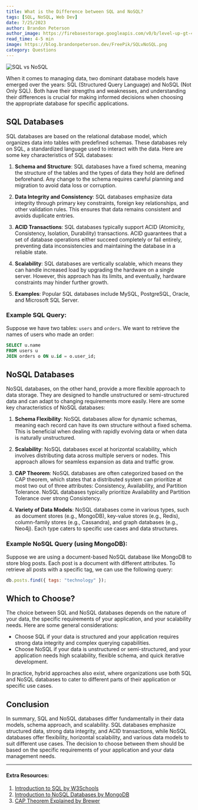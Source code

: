 ```yaml
---
title: What is the Difference between SQL and NoSQL?
tags: [SQL, NoSQL, Web Dev]
date: 7/25/2023
author: Brandon Peterson
author_image: https://firebasestorage.googleapis.com/v0/b/level-up-gt-479b6.appspot.com/o/Brandon.webp?alt=media&token=f7cd367f-40c0-4237-87f2-b8ec11dcf411
read_time: 4-5 min
image: https://blog.brandonpeterson.dev/FreePik/SQLvNoSQL.png
category: Questions
---
```


![SQL vs NoSQL](https://blog.brandonpeterson.dev/FreePik/SQLvNoSQL.png)

When it comes to managing data, two dominant database models have emerged over the years: SQL (Structured Query Language) and NoSQL (Not Only SQL). Both have their strengths and weaknesses, and understanding their differences is crucial for making informed decisions when choosing the appropriate database for specific applications.

## SQL Databases

SQL databases are based on the relational database model, which organizes data into tables with predefined schemas. These databases rely on SQL, a standardized language used to interact with the data. Here are some key characteristics of SQL databases:

1. **Schema and Structure**: SQL databases have a fixed schema, meaning the structure of the tables and the types of data they hold are defined beforehand. Any change to the schema requires careful planning and migration to avoid data loss or corruption.

2. **Data Integrity and Consistency**: SQL databases emphasize data integrity through primary key constraints, foreign key relationships, and other validation rules. This ensures that data remains consistent and avoids duplicate entries.

3. **ACID Transactions**: SQL databases typically support ACID (Atomicity, Consistency, Isolation, Durability) transactions. ACID guarantees that a set of database operations either succeed completely or fail entirely, preventing data inconsistencies and maintaining the database in a reliable state.

4. **Scalability**: SQL databases are vertically scalable, which means they can handle increased load by upgrading the hardware on a single server. However, this approach has its limits, and eventually, hardware constraints may hinder further growth.

5. **Examples**: Popular SQL databases include MySQL, PostgreSQL, Oracle, and Microsoft SQL Server.

### Example SQL Query:

Suppose we have two tables: `users` and `orders`. We want to retrieve the names of users who made an order:

```sql
SELECT u.name
FROM users u
JOIN orders o ON u.id = o.user_id;
```

## NoSQL Databases

NoSQL databases, on the other hand, provide a more flexible approach to data storage. They are designed to handle unstructured or semi-structured data and can adapt to changing requirements more easily. Here are some key characteristics of NoSQL databases:

1. **Schema Flexibility**: NoSQL databases allow for dynamic schemas, meaning each record can have its own structure without a fixed schema. This is beneficial when dealing with rapidly evolving data or when data is naturally unstructured.

2. **Scalability**: NoSQL databases excel at horizontal scalability, which involves distributing data across multiple servers or nodes. This approach allows for seamless expansion as data and traffic grow.

3. **CAP Theorem**: NoSQL databases are often categorized based on the CAP theorem, which states that a distributed system can prioritize at most two out of three attributes: Consistency, Availability, and Partition Tolerance. NoSQL databases typically prioritize Availability and Partition Tolerance over strong Consistency.

4. **Variety of Data Models**: NoSQL databases come in various types, such as document stores (e.g., MongoDB), key-value stores (e.g., Redis), column-family stores (e.g., Cassandra), and graph databases (e.g., Neo4j). Each type caters to specific use cases and data structures.

### Example NoSQL Query (using MongoDB):

Suppose we are using a document-based NoSQL database like MongoDB to store blog posts. Each post is a document with different attributes. To retrieve all posts with a specific tag, we can use the following query:

```javascript
db.posts.find({ tags: "technology" });
```

## Which to Choose?

The choice between SQL and NoSQL databases depends on the nature of your data, the specific requirements of your application, and your scalability needs. Here are some general considerations:

- Choose SQL if your data is structured and your application requires strong data integrity and complex querying capabilities.
- Choose NoSQL if your data is unstructured or semi-structured, and your application needs high scalability, flexible schema, and quick iterative development.

In practice, hybrid approaches also exist, where organizations use both SQL and NoSQL databases to cater to different parts of their application or specific use cases.

## Conclusion

In summary, SQL and NoSQL databases differ fundamentally in their data models, schema approach, and scalability. SQL databases emphasize structured data, strong data integrity, and ACID transactions, while NoSQL databases offer flexibility, horizontal scalability, and various data models to suit different use cases. The decision to choose between them should be based on the specific requirements of your application and your data management needs.

---

#### Extra Resources:

1. [Introduction to SQL by W3Schools](https://www.w3schools.com/sql/)
2. [Introduction to NoSQL Databases by MongoDB](https://www.mongodb.com/nosql-explained)
3. [CAP Theorem Explained by Brewer](https://www.infoq.com/articles/cap-twelve-years-later-how-the-rules-have-changed/)
